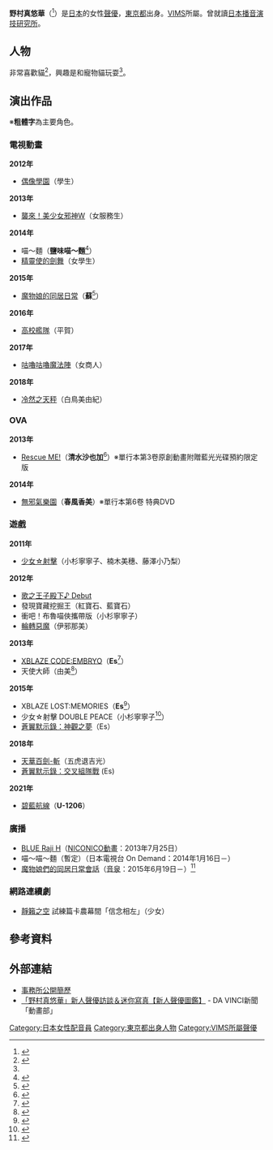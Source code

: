 {{配音員
|姓名 = 野村真悠華
|圖片 = 
|圖片尺寸 = 
|圖片簡介 = 
|原名 = 
|外文名 = 野村真悠華
|外文 = 日文
|羅馬拼音 =
|英文名 = 
|暱稱 = 
|其他藝名 = 
|國籍 =
|民族 =
|籍貫 = 
|出生地= {{JPN}}[[東京都|東京都]]
|生年= 1989
|生月= 1
|生日= 11
|歿年= 
|歿月= 
|歿日= 
|逝世日期 = 
|逝世地點 = 
|職業 = 
|三圍 = 
|教育程度 = 
|宗教信仰 =
|配偶 = 
|兒女 = 
|父母 = 
|出身地 = 
|出道作 = 
|代表作 = 
|活動時期 = 
|活躍年代 = 
|唱片公司 =
|所屬 = [[VIMS|VIMS]]
|網站 = 
|相關團體 =
|module= {{Japanese|embed=yes|japanese=野村 真悠華|kana=のむら まゆか|romaji=Nomura Mayuka}}
}}

'''野村真悠華'''（{{bd||1989年1月11日|catIdx=Nomura Mayuka}}<ref name="self">{{Cite web|url=http://www.vims.co.jp/talentprofile_detail.php?id=24|title=野村真悠華 簡介|publisher=[[VIMS|VIMS]]|accessdate=2015-07-25|archive-date=2019-05-22|archive-url=https://web.archive.org/web/20190522201107/https://www.vims.co.jp/talentprofile_detail.php?id=24|dead-url=no}}</ref>）是[[日本|日本]]的女性[[聲優|聲優]]，[[東京都|東京都]]出身。[[VIMS|VIMS]]所屬。曾就讀[[日本播音演技研究所|日本播音演技研究所]]。

== 人物 ==
非常喜歡貓<ref>{{Cite web|url=http://ddnavi.com/news/249619/2/|title=「野村真悠華」新人聲優訪談＆迷你寫真【新人聲優圖鑑】|publisher=DA VINCI新聞「動畫部」|accessdate=2015-07-25|archive-date=2016-03-04|archive-url=https://web.archive.org/web/20160304110046/http://ddnavi.com/news/249619/2/|dead-url=no}}</ref>，興趣是和寵物貓玩耍<ref name="self"/>。

== 演出作品 ==
※'''粗體字'''為主要角色。
=== 電視動畫 ===
'''2012年'''
* [[偶像學園|偶像學園]]（學生）
'''2013年'''
* [[襲來！美少女邪神|襲來！美少女邪神W]]（女服務生）
'''2014年'''
* 喵〜麵（'''鹽味喵〜麵'''<ref>{{Cite web|title=犬猫アワー「47都道府犬Ｒ＆にゃ～めん」|url=http://www.ntv.co.jp/inuneko/|accessdate=2013-12-18|archive-date=2013-12-19|archive-url=https://web.archive.org/web/20131219040100/http://www.ntv.co.jp/inuneko/|dead-url=no}}</ref>）
* [[精靈使的劍舞|精靈使的劍舞]]（女學生）
'''2015年'''
* [[魔物娘的同居日常|魔物娘的同居日常]]（'''蘇'''<ref>{{Cite web|work=TVアニメ『モンスター娘のいる日常』公式サイト|url=http://monmusu.tv/staffcast/|title=Cast&Staff.|accessdate=2015-05-19|deadurl=yes|archiveurl=https://web.archive.org/web/20150520164916/http://monmusu.tv/staffcast/|archivedate=2015-05-20}}</ref>）
'''2016年'''
* [[高校艦隊|高校艦隊]]（平賀）
'''2017年'''
* [[咕嚕咕嚕魔法陣|咕嚕咕嚕魔法陣]]（女商人）
'''2018年'''
* [[冷然之天秤|冷然之天秤]]（白鳥美由紀）

=== OVA ===
'''2013年'''
* [[Rescue_ME!|Rescue ME!]]（'''清水沙也加'''<ref>{{Cite web|url=http://www.getchu.com/soft.phtml?id=765356|title=れすきゅーME！ 3＜オリジナルアニメBlu-ray付予約限定版＞ チャンピオンREDコミックス|publisher=Getchu.com|accessdate=2013-02-13|archive-date=2018-07-07|archive-url=https://web.archive.org/web/20180707201537/http://www.getchu.com/soft.phtml?id=765356|dead-url=no}}</ref>）※單行本第3卷原創動畫附贈藍光光碟預約限定版
'''2014年'''
* [[無邪氣樂園|無邪氣樂園]]（'''春風香美'''）※單行本第6卷 特典DVD

=== 遊戲 ===
'''2011年'''
* [[少女☆射擊|少女☆射擊]]（小杉寧寧子、楠木美穗、藤澤小乃梨）
'''2012年'''
* [[歌之王子殿下|歌之王子殿下♪ Debut]]
* 發現寶藏挖掘王（紅寶石、藍寶石）
* 衝吧！布魯喵俠攜帶版（小杉寧寧子）
* [[輪轉惡魔|輪轉惡魔]]（伊邪那美）
'''2013年'''
* [[XBLAZE_CODE:EMBRYO|XBLAZE CODE:EMBRYO]]（'''Es'''<ref>{{Cite web|publisher=XBLAZE CODE：EMBRYO|url=http://www.arcsystemworks.jp/xblaze/|title=Character|accessdate=2013-05-16|archive-date=2020-11-01|archive-url=https://web.archive.org/web/20201101144846/https://www.arcsystemworks.jp/xblaze/|dead-url=no}}</ref>）
* 天使大師（由美<ref>{{citenews | url = http://www.youtube.com/watch?v=mixjPLtkHRM | title = エンジェルマスター プロモーションムービー | publisher = YouTube | date = 2013-08-12 | accessdate = 2013-10-27 | archive-date = 2019-12-15 | archive-url = https://web.archive.org/web/20191215114818/https://www.youtube.com/watch?v=mixjPLtkHRM | dead-url = no }}</ref>）
'''2015年'''
* XBLAZE LOST:MEMORIES（'''Es'''<ref>{{Cite web|work=XBLAZE LOST:MEMORIES|url=http://www.arcsystemworks.jp/xblaze_lm/character/es/|title=CHARACTER|accessdate=2014-12-25|archive-date=2020-12-04|archive-url=https://web.archive.org/web/20201204050542/https://www.arcsystemworks.jp/xblaze_lm/character/es/|dead-url=no}}</ref>）
* 少女☆射擊 DOUBLE PEACE（小杉寧寧子<ref>{{Cite web|work=ぎゃる☆がん だぶるぴーす|url=http://galgun.com/W/chara/chara07.html|title=キャラクター|accessdate=2015-06-26|archive-date=2020-11-24|archive-url=https://web.archive.org/web/20201124114854/http://www.galgun.com/W/chara/chara07.html|dead-url=no}}</ref>）
* [[蒼翼默示錄系列|蒼翼默示錄：神觀之夢]]（Es）
'''2018年'''
* [[天華百劍-斬|天華百劍-斬]]（五虎退吉光）
* [[蒼翼默示錄：交叉組隊戰|蒼翼默示錄：交叉組隊戰]] (Es)
'''2021年'''
* [[碧藍航線|碧藍航線]]（'''U-1206'''）

=== 廣播 ===
* [[BLAZBLUE|BLUE Raji H]]（[[NICONICO動畫|NICONICO動畫]]：2013年7月25日）
* 喵〜喵〜麵（暫定）（日本電視台 On Demand：2014年1月16日－）
* [[魔物娘的同居日常|魔物娘們的同居日常會話]]（[[音泉|音泉]]：2015年6月19日－）<ref>{{Cite web|url=http://www.onsen.ag/blog/?p=40157|title=モンスター級に可愛いラジオが配信決定!|publisher=音泉|accessdate=2015-06-15|archive-date=2015-09-24|archive-url=https://web.archive.org/web/20150924060944/http://www.onsen.ag/blog/?p=40157|dead-url=yes}}</ref>

=== 網路連續劇 ===
* [[靜籟之空_～獻給失落之星的詩～|靜籟之空]] 試練篇卡農幕間「信念相左」（少女）

== 參考資料 ==
{{Reflist|2}}

== 外部連結 ==
* [http://www.vims.co.jp/talentprofile_detail.php?id=24 事務所公開簡歷] {{Wayback|url=http://www.vims.co.jp/talentprofile_detail.php?id=24 |date=20190522201107 }}{{ja}}
* [http://ddnavi.com/news/249619/ 「野村真悠華」新人聲優訪談＆迷你寫真【新人聲優圖鑑】] {{Wayback|url=http://ddnavi.com/news/249619/ |date=20161027151417 }} - DA VINCI新聞「動畫部」{{ja}}

{{VIMS}}
{{DEFAULTSORT:Nomura Mayuka}}
[[Category:日本女性配音員|Category:日本女性配音員]]
[[Category:東京都出身人物|Category:東京都出身人物]]
[[Category:VIMS所屬聲優|Category:VIMS所屬聲優]]